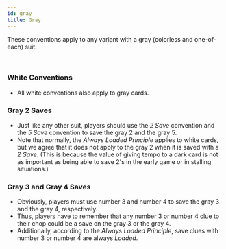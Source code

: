```yaml
---
id: gray
title: Gray
---
```


These conventions apply to any variant with a gray (colorless and one-of-each) suit.

<br />

### White Conventions

- All white conventions also apply to gray cards.

### Gray 2 Saves

- Just like any other suit, players should use the _2 Save_ convention and the _5 Save_ convention to save the gray 2 and the gray 5.
- Note that normally, the _Always Loaded Principle_ applies to white cards, but we agree that it does not apply to the gray 2 when it is saved with a _2 Save_. (This is because the value of giving tempo to a dark card is not as important as being able to save 2's in the early game or in stalling situations.)

### Gray 3 and Gray 4 Saves

- Obviously, players must use number 3 and number 4 to save the gray 3 and the gray 4, respectively.
- Thus, players have to remember that any number 3 or number 4 clue to their chop could be a save on the gray 3 or the gray 4.
- Additionally, according to the _Always Loaded Principle_, save clues with number 3 or number 4 are always _Loaded_.
